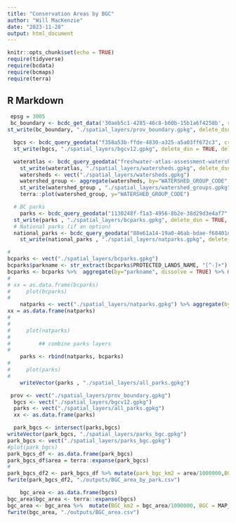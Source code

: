 ```yaml
---
title: "Conservation Areas by BGC"
author: "Will MacKenzie"
date: "2023-11-28"
output: html_document
---
```


```r
knitr::opts_chunk$set(echo = TRUE)
require(tidyverse)
require(bcdata)
require(bcmaps)
require(terra)
```

## R Markdown

```r
 epsg = 3005
 bc_boundary <- bcdc_get_data('30aeb5c1-4285-46c8-b60b-15b1a6f4258b', resource = '3d72cf36-ab53-4a2a-9988-a883d7488384')
st_write(bc_boundary, "./spatial_layers/prov_boundary.gpkg", delete_dsn = TRUE, delete_layer = TRUE)

  bgcs <- bcdc_query_geodata("f358a53b-ffde-4830-a325-a5a03ff672c3", crs = epsg) %>%  collect() %>% aggregate(by="MAP_LABEL", dissolve = TRUE)
  st_write(bgcs, "./spatial_layers/bgcv12.gpkg", delete_dsn = TRUE, delete_layer = TRUE)

  wateratlas <- bcdc_query_geodata("freshwater-atlas-assessment-watersheds", crs = epsg) %>% collect()## "97d8ef37-b8d2-4c3b-b772-6b25c1db13d0"
    st_write(wateratlas, "./spatial_layers/watersheds.gpkg", delete_dsn = TRUE, delete_layer = TRUE)
    watersheds <- vect("./spatial_layers/watersheds.gpkg")
    watershed_group <- aggregate(watersheds, by="WATERSHED_GROUP_CODE", dissolve = TRUE)
    st_write(watershed_group , "./spatial_layers/watershed_groups.gpkg", delete_dsn = TRUE, delete_layer = TRUE)
    terra::plot(watershed_group, y="WATERSHED_GROUP_CODE")

  # BC parks
    parks <- bcdc_query_geodata("1130248f-f1a3-4956-8b2e-38d29d3e4af7", crs = epsg) %>%  collect()
  st_write(parks , "./spatial_layers/bcparks.gpkg", delete_dsn = TRUE, delete_layer = TRUE)
  # National parks (if an option)
  national_parks <- bcdc_query_geodata("88e61a14-19a0-46ab-bdae-f68401d3d0fb", crs = epsg) %>% collect()
    st_write(national_parks , "./spatial_layers/natparks.gpkg", delete_dsn = TRUE, delete_layer = TRUE)

#
bcparks <- vect("./spatial_layers/bcparks.gpkg")
bcparks$parkname <- str_extract(bcparks$PROTECTED_LANDS_NAME, "[^-]+")
bcparks <- bcparks %>%  aggregate(by="parkname", dissolve = TRUE) %>% mutate(park_type = PROTECTED_LANDS_DESIGNATION, park_class = PARK_CLASS) %>% select(parkname, park_type, park_class)
#
# xx = as.data.frame(bcparks)
#     plot(bcparks)
#
    natparks <- vect("./spatial_layers/natparks.gpkg") %>% aggregate(by="CLAB_ID", dissolve = TRUE) %>% mutate(parkname = ENGLISH_NAME, park_type = "national", park_class = "national") %>% select(parkname, park_type, park_class)
xx = as.data.frame(natparks)
#
#
#     plot(natparks)
#
#         ## combine parks layers
#
    parks <- rbind(natparks, bcparks)
#
#     plot(parks)
#
    writeVector(parks , "./spatial_layers/all_parks.gpkg")

```

```r
 prov <- vect("./spatial_layers/prov_boundary.gpkg")
  bgcs <- vect("./spatial_layers/bgcv12.gpkg")
  parks <- vect("./spatial_layers/all_parks.gpkg")
  xx <- as.data.frame(parks)

  park_bgcs <- intersect(parks,bgcs)
writeVector(park_bgcs, "./spatial_layers/parks_bgc.gpkg")
park_bgcs <- vect("./spatial_layers/parks_bgc.gpkg")
#plot(park_bgcs)
park_bgcs_df <- as.data.frame(park_bgcs)
park_bgcs_df$area = terra::expanse(park_bgcs)
#
park_bgcs_df2 <- park_bgcs_df %>% mutate(park_bgc_km2 = area/1000000,BGC = MAP_LABEL) %>% select(parkname, park_type, park_class, BGC, park_bgc_km2) %>% group_by(parkname) %>% mutate(park_area_tot = sum(park_bgc_km2 )) %>% ungroup() %>% mutate(park_bgc_ratio = park_bgc_km2/park_area_tot)
fwrite(park_bgcs_df2, "./outputs/BGC_area_by_park.csv")

    bgc_area <- as.data.frame(bgcs)
bgc_area$bgc_area <- terra::expanse(bgcs)
bgc_area <- bgc_area %>%  mutate(BGC_km2 = bgc_area/1000000, BGC = MAP_LABEL) %>% select(BGC, BGC_km2)
fwrite(bgc_area, "./outputs/BGC_area.csv")
  
```